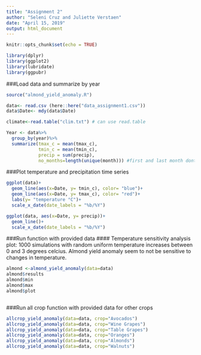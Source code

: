 ---
title: "Assignment 2"
author: "Seleni Cruz and Juliette Verstaen"
date: "April 15, 2019"
output: html_document
---

```{r setup, include=FALSE}
knitr::opts_chunk$set(echo = TRUE)
```

```{r packages, message=FALSE}
library(dplyr)
library(ggplot2)
library(lubridate)
library(ggpubr)
```

###Load data and summarize by year
```{r data}
source("almond_yield_anomaly.R")

data<- read.csv (here::here("data_assignment1.csv")) 
data$Date<- mdy(data$Date)

climate<-read.table("clim.txt") # can use read.table 

Year <- data%>%
  group_by(year)%>%
  summarize(tmax_c = mean(tmax_c),
            tmin_c = mean(tmin_c),
            precip = sum(precip), 
            no_months=length(unique(month))) #first and last month dont have full 12 months
```

###Plot temperature and precipitation time series 
```{r plots}
ggplot(data)+
  geom_line(aes(x=Date, y= tmin_c), color= "blue")+
  geom_line(aes(x=Date, y= tmax_c), color= "red")+
  labs(y= "temperature °C")+
  scale_x_date(date_labels = "%b/%Y")

ggplot(data, aes(x=Date, y= precip))+
  geom_line()+
  scale_x_date(date_labels = "%b/%Y")

```

###Run function with provided data
#### Temperature sensitivity analysis plot: 1000 simulations with random uniform temperature increases between 0 and 3 degrees celcius. Almond yield anomaly seem to not be sensitive to changes in temperature.
```{r run_function}

almond <-almond_yield_anomaly(data=data)
almond$results
almond$min
almond$max
almond$plot



```

###Run all crop function with provided data for other crops 

```{r}
allcrop_yield_anomaly(data=data, crop="Avocados")
allcrop_yield_anomaly(data=data, crop="Wine Grapes")
allcrop_yield_anomaly(data=data, crop="Table Grapes")
allcrop_yield_anomaly(data=data, crop="Oranges")
allcrop_yield_anomaly(data=data, crop="Almonds")
allcrop_yield_anomaly(data=data, crop="Walnuts")

```


